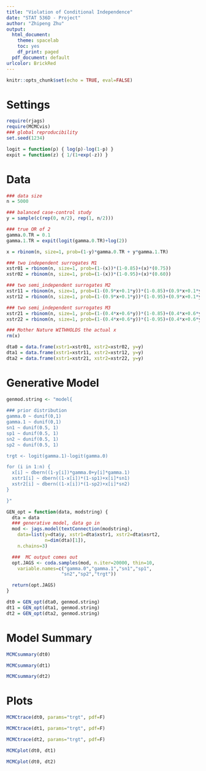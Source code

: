 ```yaml
---
title: "Violation of Conditional Independence"
date: "STAT 536D - Project"
author: "Zhipeng Zhu"
output:
  html_document:
    theme: spacelab
    toc: yes
    df_print: paged
  pdf_document: default
urlcolor: BrickRed
---
```


```r
knitr::opts_chunk$set(echo = TRUE, eval=FALSE)
```

# Settings
```r
require(rjags)
require(MCMCvis)
### global reproducibility
set.seed(1234)
```

```r
logit = function(p) { log(p)-log(1-p) }
expit = function(z) { 1/(1+exp(-z)) }
```

# Data
```r
### data size
n = 5000

### balanced case-control study
y = sample(c(rep(0, n/2), rep(1, n/2)))

### true OR of 2
gamma.0.TR = 0.1
gamma.1.TR = expit(logit(gamma.0.TR)+log(2))

x = rbinom(n, size=1, prob=(1-y)*gamma.0.TR + y*gamma.1.TR)

### two independent surrogates M1
xstr01 = rbinom(n, size=1, prob=(1-(x))*(1-0.85)+(x)*(0.75))
xstr02 = rbinom(n, size=1, prob=(1-(x))*(1-0.95)+(x)*(0.60))

### two semi_independent surrogates M2
xstr11 = rbinom(n, size=1, prob=(1-(0.9*x+0.1*y))*(1-0.85)+(0.9*x+0.1*y)*(0.75))
xstr12 = rbinom(n, size=1, prob=(1-(0.9*x+0.1*y))*(1-0.95)+(0.9*x+0.1*y)*(0.60))

### two semi_independent surrogates M3
xstr21 = rbinom(n, size=1, prob=(1-(0.4*x+0.6*y))*(1-0.85)+(0.4*x+0.6*y)*(0.75))
xstr22 = rbinom(n, size=1, prob=(1-(0.4*x+0.6*y))*(1-0.95)+(0.4*x+0.6*y)*(0.60))

### Mother Nature WITHHOLDS the actual x
rm(x)

dta0 = data.frame(xstr1=xstr01, xstr2=xstr02, y=y) 
dta1 = data.frame(xstr1=xstr11, xstr2=xstr12, y=y)
dta2 = data.frame(xstr1=xstr21, xstr2=xstr22, y=y)
```

# Generative Model
```r
genmod.string <- "model{
  
### prior distribution
gamma.0 ~ dunif(0,1)
gamma.1 ~ dunif(0,1)
sn1 ~ dunif(0.5, 1)
sp1 ~ dunif(0.5, 1)
sn2 ~ dunif(0.5, 1)
sp2 ~ dunif(0.5, 1)

trgt <- logit(gamma.1)-logit(gamma.0)

for (i in 1:n) {
  x[i] ~ dbern((1-y[i])*gamma.0+y[i]*gamma.1)
  xstr1[i] ~ dbern((1-x[i])*(1-sp1)+x[i]*sn1)
  xstr2[i] ~ dbern((1-x[i])*(1-sp2)+x[i]*sn2)
}  

}" 
```

```r
GEN_opt = function(data, modstring) {
  dta = data
  ### generative model, data go in
  mod <- jags.model(textConnection(modstring),
    data=list(y=dta$y, xstr1=dta$xstr1, xstr2=dta$xsrt2,
              n=dim(dta)[1]),
    n.chains=3)

  ###  MC output comes out
  opt.JAGS <- coda.samples(mod, n.iter=20000, thin=10, 
    variable.names=c("gamma.0","gamma.1","sn1","sp1",
                    "sn2","sp2","trgt"))

  return(opt.JAGS)
}
```

```r
dt0 = GEN_opt(dta0, genmod.string)
dt1 = GEN_opt(dta1, genmod.string)
dt2 = GEN_opt(dta2, genmod.string)
```

# Model Summary
```r
MCMCsummary(dt0)
```

```r
MCMCsummary(dt1)
```

```r
MCMCsummary(dt2)
```

# Plots
```r
MCMCtrace(dt0, params="trgt", pdf=F)
```

```r
MCMCtrace(dt1, params="trgt", pdf=F)
```

```r
MCMCtrace(dt2, params="trgt", pdf=F)
```

```r
MCMCplot(dt0, dt1)
```

```r
MCMCplot(dt0, dt2)
```


